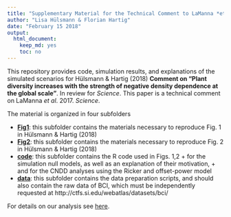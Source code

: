 ```yaml
---
title: "Supplementary Material for the Technical Comment to LaManna *et al*. 2017, Science"
author: "Lisa Hülsmann & Florian Hartig"
date: "February 15 2018"
output: 
  html_document: 
    keep_md: yes
    toc: no
---
```


This repository  provides code, simulation results, and explanations of the simulated scenarios for Hülsmann & Hartig (2018) **Comment on “Plant diversity increases with the strength of negative density dependence at the global scale”**. In review for *Science*. This paper is a technical comment on LaManna *et al*. 2017. *Science*.

The material is organized in four subfolders

* [**Fig1**](https://github.com/LisaHuelsmann/CommentTo-LaMannaEtAl-Science/tree/master/Fig1): this subfolder contains the materials necessary to reproduce Fig. 1 in Hülsmann & Hartig (2018)  
* [**Fig2**](https://github.com/LisaHuelsmann/CommentTo-LaMannaEtAl-Science/tree/master/Fig2): this subfolder contains the materials necessary to reproduce Fig. 2 in Hülsmann & Hartig (2018)  
* [**code**](https://github.com/LisaHuelsmann/CommentTo-LaMannaEtAl-Science/tree/master/code): this subfolder contains the R code used in Figs. 1,2
      + for the simulation null models, as well as an explanation of their motivation, 
      + and for the CNDD analyses using the Ricker and offset-power model
* [**data**](https://github.com/LisaHuelsmann/CommentTo-LaMannaEtAl-Science/tree/master/data): this subfolder contains the data preparation scripts, and should also contain the raw data of BCI, which must be independently requested at http://ctfs.si.edu/webatlas/datasets/bci/


For details on our analysis see [here](https://github.com/LisaHuelsmann/CommentTo-LaMannaEtAl-Science/tree/master/code).


